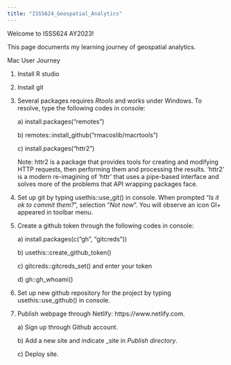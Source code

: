 ```yaml
---
title: "ISSS624_Geospatial_Analytics"
---
```


Welcome to ISSS624 AY2023!

This page documents my learning journey of geospatial analytics.

Mac User Journey

1.  Install R studio

2.  Install git

3.  Several packages requires *Rtools* and works under Windows. To resolve, type the following codes in console:

    a\) install.packages("remotes")

    b\) remotes::install_github("rmacoslib/macrtools")

    c\) install.packages("httr2")

    Note: httr2 is a package that provides tools for creating and modifying HTTP requests, then performing them and processing the results. 'httr2' is a modern re-imagining of 'httr' that uses a pipe-based interface and solves more of the problems that API wrapping packages face.

4.  Set up git by typing usethis::use_git() in console. When prompted "*Is it ok to commit them?* ", selection "*Not now*". You will observe an icon GI+ appeared in toolbar menu.

5.  Create a github token through the following codes in console:

    a\) install.packages(c("gh", "gitcreds"))

    b\) usethis::create_github_token()

    c\) gitcreds::gitcreds_set() and enter your token

    d\) gh::gh_whoami()

6.  Set up new github repository for the project by typing usethis::use_github() in console.

7.  Publish webpage through Netlify: https://www.netlify.com.

    a\) Sign up through Github account.

    b\) Add a new site and indicate \_site in *Publish directory*.

    c\) Deploy site.
